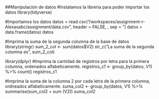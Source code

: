 ##Manipulaciòn de datos
#Instalamos la libreria para poder importar los datos
library(tidyverse)

#Importamos los datos
datos = read.csv("/workspaces/assignment-r-Alexasabc/assignment/data.csv", header = FALSE, , sep = "\t")
datos = data.frame(datos)
datos

#Imprima la suma de la segunda columna de la base de datos
library(stringr)
sum_2_col <- sum(datos$V2)
str_c("La suma de la segunda columna es ", sum_2_col)

library(dplyr)
#Imprima la cantidad de registros por letra para la primera columna, ordenados alfabeticamente.
registros_c1 <- group_by(datos, V1) %>% 
  count()
registros_c1

#Imprima la suma de la columna 2 por cada letra de la primera columna, ordneados alfabeticamente.
suma_col2 <- group_by(datos, V1) %>% 
  summarise(sum_col2 = sum (V2))
suma_col2
